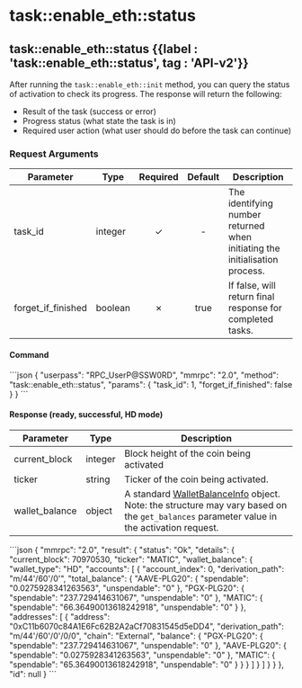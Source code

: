
# task::enable_eth::status

## task::enable_eth::status {{label : 'task::enable_eth::status', tag : 'API-v2'}}

After running the `task::enable_eth::init` method, you can query the status of activation to check its progress. The response will return the following:

* Result of the task (success or error)
* Progress status (what state the task is in)
* Required user action (what user should do before the task can continue)

### Request Arguments

| Parameter            | Type    | Required | Default | Description                                                                 |
| -------------------- | ------- | :------: | :-----: | --------------------------------------------------------------------------- |
| task_id              | integer |     ✓    |    -    | The identifying number returned when initiating the initialisation process. |
| forget_if_finished   | boolean |     ✗    |  true   | If false, will return final response for completed tasks.                   |

#### Command

<CodeGroup title="ETH/EVM Activation Status" tag="POST" label="task::enable_eth::status" mm2MethodDecorate="true">
  ```json
  {
    "userpass": "RPC_UserP@SSW0RD",
    "mmrpc": "2.0",
    "method": "task::enable_eth::status",
    "params": {
      "task_id": 1,
      "forget_if_finished": false
    }
  }
  ```
</CodeGroup>

#### Response (ready, successful, HD mode)

| Parameter       | Type    | Description                                                                                                                                                                                                           |
| --------------- | ------- | --------------------------------------------------------------------------------------------------------------------------------------------------------------------------------------------------------------------- |
| current_block   | integer | Block height of the coin being activated                                                                                                                                                                              |
| ticker          | string  | Ticker of the coin being activated.                                                                                                                                                                                   |
| wallet_balance  | object  | A standard [WalletBalanceInfo](/komodo-defi-framework/api/common_structures/wallet/#wallet-balance-info) object. Note: the structure may vary based on the `get_balances` parameter value in the activation request. |

<CollapsibleSection expandedText="Hide Response" collapsedText="Show Response">
  ```json
  {
    "mmrpc": "2.0",
    "result": {
      "status": "Ok",
      "details": {
        "current_block": 70970530,
        "ticker": "MATIC",
        "wallet_balance": {
          "wallet_type": "HD",
          "accounts": [
            {
              "account_index": 0,
              "derivation_path": "m/44'/60'/0'",
              "total_balance": {
                "AAVE-PLG20": {
                  "spendable": "0.0275928341263563",
                  "unspendable": "0"
                },
                "PGX-PLG20": {
                  "spendable": "237.729414631067",
                  "unspendable": "0"
                },
                "MATIC": {
                  "spendable": "66.36490013618242918",
                  "unspendable": "0"
                }
              },
              "addresses": [
                {
                  "address": "0xC11b6070c84A1E6Fc62B2A2aCf70831545d5eDD4",
                  "derivation_path": "m/44'/60'/0'/0/0",
                  "chain": "External",
                  "balance": {
                    "PGX-PLG20": {
                      "spendable": "237.729414631067",
                      "unspendable": "0"
                    },
                    "AAVE-PLG20": {
                      "spendable": "0.0275928341263563",
                      "unspendable": "0"
                    },
                    "MATIC": {
                      "spendable": "65.36490013618242918",
                      "unspendable": "0"
                    }
                  }
                }
              ]
            }
          ]
        }
      }
    },
    "id": null
  }
  ```
</CollapsibleSection> 